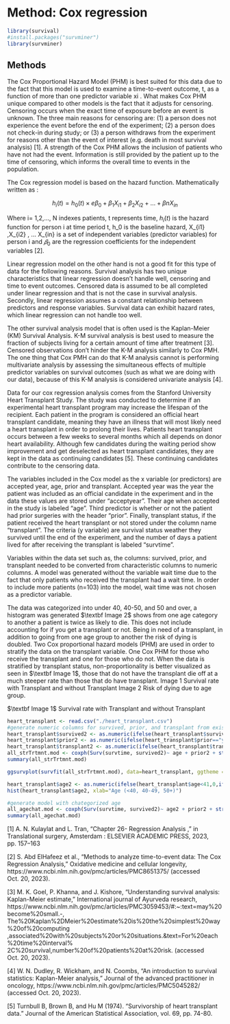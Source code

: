 # Method: Cox regression
```r
library(survival)
#install.packages("survminer")
library(survminer)
```
## Methods

The Cox Proportional Hazard Model (PHM) is best suited for this data due to the fact that this model is used to examine a time-to-event outcome, t, as a function of more than one predictor variable xi . What makes Cox PHM unique compared to other models is the fact that it adjusts for censoring. Censoring occurs when the exact time of exposure before an event is unknown. The three main reasons for censoring are: (1) a person does not experience the event before the end of the experiment; (2) a person does not check-in during study; or (3) a person withdraws from the experiment for reasons other than the event of interest (e.g. death in most survival analysis) \[1\]. A strength of the Cox PHM allows the inclusion of patients who have not had the event. Information is still provided by the patient up to the time of censoring, which informs the overall time to events in the population.

The Cox regression model is based on the hazard function. Mathematically written as :

$$
h_i(t)=h_0(t) \times e\beta_0 + \beta_1X_{i1} + \beta_{2}X_{i2} + \dots + \beta n X_{in}
$$

Where i= 1,2,..., N indexes patients, t represents time, $h_i(t)$ is the hazard function for person i at time period t, h_0 is the baseline hazard, X\_{i1} ,X\_{i2} , ... X\_{in} is a set of independent variables (predictor variables) for person i and $𝛽_0$ are the regression coefficients for the independent variables \[2\].

Linear regression model on the other hand is not a good fit for this type of data for the following reasons. Survival analysis has two unique characteristics that linear regression doesn't handle well, censoring and time to event outcomes. Censored data is assumed to be all completed under linear regression and that is not the case in survival analysis. Secondly, linear regression assumes a constant relationship between predictors and response variables. Survival data can exhibit hazard rates, which linear regression can not handle too well.

The other survival analysis model that is often used is the Kaplan-Meier (KM) Survival Analysis. K-M survival analysis is best used to measure the fraction of subjects living for a certain amount of time after treatment \[3\]. Censored observations don't hinder the K-M analysis similarly to Cox PMH. The one thing that Cox PMH can do that K-M analysis cannot is performing multivariate analysis by assessing the simultaneous effects of multiple predictor variables on survival outcomes (such as what we are doing with our data), because of this K-M analysis is considered univariate analysis \[4\].

Data for our cox regression analysis comes from the Stanford University Heart Transplant Study. The study was conducted to determine if an experimental heart transplant program may increase the lifespan of the recipient. Each patient in the program is considered an official heart transplant candidate, meaning they have an illness that will most likely need a heart transplant in order to prolong their lives. Patients heart transplant occurs between a few weeks to several months which all depends on donor heart availability. Although few candidates during the waiting period show improvement and get deselected as heart transplant candidates, they are kept in the data as continuing candidates \[5\]. These continuing candidates contribute to the censoring data.

The variables included in the Cox model as the x variable (or predictors) are accepted year, age, prior and transplant. Accepted year was the year the patient was included as an official candidate in the experiment and in the data these values are stored under "acceptyear". Their age when accepted in the study is labeled "age". Third predictor is whether or not the patient had prior surgeries with the header "prior". Finally, transplant status, if the patient received the heart transplant or not stored under the column name "transplant". The criteria (y variable) are survival status weather they survived until the end of the experiment, and the number of days a patient lived for after receiving the transplant is labeled "survtime".

Variables within the data set such as, the columns: survived, prior, and transplant needed to be converted from characteristic columns to numeric columns. A model was generated without the variable wait time due to the fact that only patients who received the transplant had a wait time. In order to include more patients (n=103) into the model, wait time was not chosen as a predictor variable.

The data was categorized into under 40, 40-50, and 50 and over, a histogram was generated $\textbf Image 2$ shows from one age category to another a patient is twice as likely to die. This does not include accounting for if you get a transplant or not. Being in need of a transplant, in addition to going from one age group to another the risk of dying is doubled. Two Cox proportional hazard models (PHM) are used in order to stratify the data on the transplant variable. One Cox PHM for those who receive the transplant and one for those who do not. When the data is stratified by transplant status, non-proportionality is better visualized as seen in $\textbf Image 1$, those that do not have the transplant die off at a much steeper rate than those that do have transplant. Image 1 Survival rate with Transplant and without Transplant Image 2 Risk of dying due to age group.

$\textbf Image 1$ Survival rate with Transplant and without Transplant

```r
heart_transplant <- read.csv("./heart_transplant.csv")
#generate numeric columns for survived, prior, and transplant from existing charachter columns
heart_transplant$survived2 <- as.numeric(ifelse(heart_transplant$survived=="dead",1,0))
heart_transplant$prior2 <- as.numeric(ifelse(heart_transplant$prior=="yes",1,0))
heart_transplant$transplant2 <- as.numeric(ifelse(heart_transplant$transplant=="treatment",1,0))
all_strTrtmnt.mod <- coxph(Surv(survtime, survived2)~ age + prior2 + strata(transplant2), data=heart_transplant)
summary(all_strTrtmnt.mod)
```
```r
ggsurvplot(survfit(all_strTrtmnt.mod), data=heart_transplant, ggtheme = theme_minimal(), conf.int=TRUE, risk.table=TRUE, tables.height = 0.3, tables.theme = theme_minimal())
```


```r
heart_transplant$age2 <- as.numeric(ifelse(heart_transplant$age<41,0,ifelse(heart_transplant$age<51,1,2)))
hist(heart_transplant$age2, xlab="Age (<40, 40-49, 50+)")

#generate model with chategorized age
all_agechat.mod <- coxph(Surv(survtime, survived2)~ age2 + prior2 + strata(transplant2), data=heart_transplant)
summary(all_agechat.mod)

```

\[1\] A. N. Kulaylat and L. Tran, "Chapter 26- Regression Analysis ," in Translational surgery, Amsterdam : ELSEVIER ACADEMIC PRESS, 2023, pp. 157--163

\[2\] S. Abd ElHafeez et al., "Methods to analyze time-to-event data: The Cox Regression Analysis," Oxidative medicine and cellular longevity, https://www.ncbi.nlm.nih.gov/pmc/articles/PMC8651375/ (accessed Oct. 20, 2023).

\[3\] M. K. Goel, P. Khanna, and J. Kishore, "Understanding survival analysis: Kaplan-Meier estimate," International journal of Ayurveda research, https://www.ncbi.nlm.nih.gov/pmc/articles/PMC3059453/#:\~:text=may%20become%20small.-, The%20Kaplan%2DMeier%20estimate%20is%20the%20simplest%20way%20of%20computing ,associated%20with%20subjects%20or%20situations.&text=For%20each%20time%20interval% 2C%20survival,number%20of%20patients%20at%20risk. (accessed Oct. 20, 2023).

\[4\] W. N. Dudley, R. Wickham, and N. Coombs, "An introduction to survival statistics: Kaplan-Meier analysis," Journal of the advanced practitioner in oncology, https://www.ncbi.nlm.nih.gov/pmc/articles/PMC5045282/ (accessed Oct. 20, 2023).

\[5\] Turnbull B, Brown B, and Hu M (1974). "Survivorship of heart transplant data." Journal of the American Statistical Association, vol. 69, pp. 74-80.

